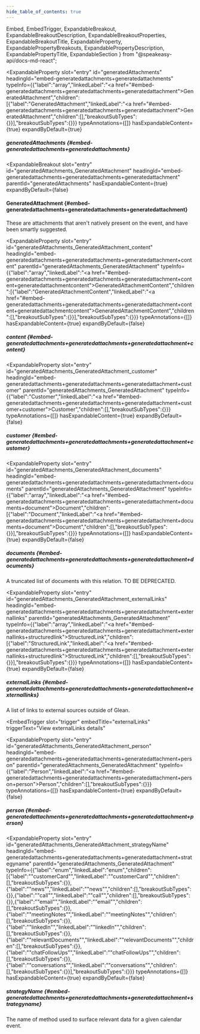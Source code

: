 ```yaml
---
hide_table_of_contents: true
---
```

  Embed,
  EmbedTrigger,
  ExpandableBreakout,
  ExpandableBreakoutDescription,
  ExpandableBreakoutProperties,
  ExpandableBreakoutTitle,
  ExpandableProperty,
  ExpandablePropertyBreakouts,
  ExpandablePropertyDescription,
  ExpandablePropertyTitle,
  ExpandableSection
} from "@speakeasy-api/docs-md-react";

<ExpandableSection>

<ExpandableProperty
  slot="entry"
  id="generatedAttachments"
  headingId="embed-generatedattachments+generatedattachments"
  typeInfo={{"label":"array","linkedLabel":"<a href=\"#embed-generatedattachments+generatedattachments+generatedattachment\">GeneratedAttachment</a>","children":[{"label":"GeneratedAttachment","linkedLabel":"<a href=\"#embed-generatedattachments+generatedattachments+generatedattachment\">GeneratedAttachment</a>","children":[],"breakoutSubTypes":{}}],"breakoutSubTypes":{}}}
  typeAnnotations={[]}
  hasExpandableContent={true}
  expandByDefault={true}
>

<ExpandablePropertyTitle slot="title">

##### generatedAttachments \{#embed-generatedattachments+generatedattachments\}

</ExpandablePropertyTitle>

<ExpandablePropertyBreakouts slot="breakouts">

<ExpandableBreakout
  slot="entry"
  id="generatedAttachments_GeneratedAttachment"
  headingId="embed-generatedattachments+generatedattachments+generatedattachment"
  parentId="generatedAttachments"
  hasExpandableContent={true}
  expandByDefault={false}
>

<ExpandableBreakoutTitle slot="title">

#### GeneratedAttachment \{#embed-generatedattachments+generatedattachments+generatedattachment\}

</ExpandableBreakoutTitle>

<ExpandableBreakoutDescription slot="description">

These are attachments that aren't natively present on the event, and have been smartly suggested.

</ExpandableBreakoutDescription>

<ExpandableBreakoutProperties slot="properties">

<ExpandableProperty
  slot="entry"
  id="generatedAttachments_GeneratedAttachment_content"
  headingId="embed-generatedattachments+generatedattachments+generatedattachment+content"
  parentId="generatedAttachments_GeneratedAttachment"
  typeInfo={{"label":"array","linkedLabel":"<a href=\"#embed-generatedattachments+generatedattachments+generatedattachment+content+generatedattachmentcontent\">GeneratedAttachmentContent</a>","children":[{"label":"GeneratedAttachmentContent","linkedLabel":"<a href=\"#embed-generatedattachments+generatedattachments+generatedattachment+content+generatedattachmentcontent\">GeneratedAttachmentContent</a>","children":[],"breakoutSubTypes":{}}],"breakoutSubTypes":{}}}
  typeAnnotations={[]}
  hasExpandableContent={true}
  expandByDefault={false}
>

<ExpandablePropertyTitle slot="title">

##### content \{#embed-generatedattachments+generatedattachments+generatedattachment+content\}

</ExpandablePropertyTitle>

<Embed slot="embed">

<EmbedTrigger slot="trigger" embedTitle="content" triggerText="View content details">

<Embedcontent />

</EmbedTrigger>

</Embed>

</ExpandableProperty>

<ExpandableProperty
  slot="entry"
  id="generatedAttachments_GeneratedAttachment_customer"
  headingId="embed-generatedattachments+generatedattachments+generatedattachment+customer"
  parentId="generatedAttachments_GeneratedAttachment"
  typeInfo={{"label":"Customer","linkedLabel":"<a href=\"#embed-generatedattachments+generatedattachments+generatedattachment+customer+customer\">Customer</a>","children":[],"breakoutSubTypes":{}}}
  typeAnnotations={[]}
  hasExpandableContent={true}
  expandByDefault={false}
>

<ExpandablePropertyTitle slot="title">

##### customer \{#embed-generatedattachments+generatedattachments+generatedattachment+customer\}

</ExpandablePropertyTitle>

<Embed slot="embed">

<EmbedTrigger slot="trigger" embedTitle="customer" triggerText="View customer details">

<Embedcustomer />

</EmbedTrigger>

</Embed>

</ExpandableProperty>

<ExpandableProperty
  slot="entry"
  id="generatedAttachments_GeneratedAttachment_documents"
  headingId="embed-generatedattachments+generatedattachments+generatedattachment+documents"
  parentId="generatedAttachments_GeneratedAttachment"
  typeInfo={{"label":"array","linkedLabel":"<a href=\"#embed-generatedattachments+generatedattachments+generatedattachment+documents+document\">Document</a>","children":[{"label":"Document","linkedLabel":"<a href=\"#embed-generatedattachments+generatedattachments+generatedattachment+documents+document\">Document</a>","children":[],"breakoutSubTypes":{}}],"breakoutSubTypes":{}}}
  typeAnnotations={[]}
  hasExpandableContent={true}
  expandByDefault={false}
>

<ExpandablePropertyTitle slot="title">

##### documents \{#embed-generatedattachments+generatedattachments+generatedattachment+documents\}

</ExpandablePropertyTitle>

<ExpandablePropertyDescription slot="description">

A truncated list of documents with this relation. TO BE DEPRECATED.

</ExpandablePropertyDescription>

<Embed slot="embed">

<EmbedTrigger slot="trigger" embedTitle="documents" triggerText="View documents details">

<Embeddocuments />

</EmbedTrigger>

</Embed>

</ExpandableProperty>

<ExpandableProperty
  slot="entry"
  id="generatedAttachments_GeneratedAttachment_externalLinks"
  headingId="embed-generatedattachments+generatedattachments+generatedattachment+externallinks"
  parentId="generatedAttachments_GeneratedAttachment"
  typeInfo={{"label":"array","linkedLabel":"<a href=\"#embed-generatedattachments+generatedattachments+generatedattachment+externallinks+structuredlink\">StructuredLink</a>","children":[{"label":"StructuredLink","linkedLabel":"<a href=\"#embed-generatedattachments+generatedattachments+generatedattachment+externallinks+structuredlink\">StructuredLink</a>","children":[],"breakoutSubTypes":{}}],"breakoutSubTypes":{}}}
  typeAnnotations={[]}
  hasExpandableContent={true}
  expandByDefault={false}
>

<ExpandablePropertyTitle slot="title">

##### externalLinks \{#embed-generatedattachments+generatedattachments+generatedattachment+externallinks\}

</ExpandablePropertyTitle>

<ExpandablePropertyDescription slot="description">

A list of links to external sources outside of Glean.

</ExpandablePropertyDescription>

<Embed slot="embed">

<EmbedTrigger
  slot="trigger"
  embedTitle="externalLinks"
  triggerText="View externalLinks details"
>

<Embedexternallinks />

</EmbedTrigger>

</Embed>

</ExpandableProperty>

<ExpandableProperty
  slot="entry"
  id="generatedAttachments_GeneratedAttachment_person"
  headingId="embed-generatedattachments+generatedattachments+generatedattachment+person"
  parentId="generatedAttachments_GeneratedAttachment"
  typeInfo={{"label":"Person","linkedLabel":"<a href=\"#embed-generatedattachments+generatedattachments+generatedattachment+person+person\">Person</a>","children":[],"breakoutSubTypes":{}}}
  typeAnnotations={[]}
  hasExpandableContent={true}
  expandByDefault={false}
>

<ExpandablePropertyTitle slot="title">

##### person \{#embed-generatedattachments+generatedattachments+generatedattachment+person\}

</ExpandablePropertyTitle>

<Embed slot="embed">

<EmbedTrigger slot="trigger" embedTitle="person" triggerText="View person details">

<Embedperson />

</EmbedTrigger>

</Embed>

</ExpandableProperty>

<ExpandableProperty
  slot="entry"
  id="generatedAttachments_GeneratedAttachment_strategyName"
  headingId="embed-generatedattachments+generatedattachments+generatedattachment+strategyname"
  parentId="generatedAttachments_GeneratedAttachment"
  typeInfo={{"label":"enum","linkedLabel":"enum","children":[{"label":"\"customerCard\"","linkedLabel":"\"customerCard\"","children":[],"breakoutSubTypes":{}},{"label":"\"news\"","linkedLabel":"\"news\"","children":[],"breakoutSubTypes":{}},{"label":"\"call\"","linkedLabel":"\"call\"","children":[],"breakoutSubTypes":{}},{"label":"\"email\"","linkedLabel":"\"email\"","children":[],"breakoutSubTypes":{}},{"label":"\"meetingNotes\"","linkedLabel":"\"meetingNotes\"","children":[],"breakoutSubTypes":{}},{"label":"\"linkedIn\"","linkedLabel":"\"linkedIn\"","children":[],"breakoutSubTypes":{}},{"label":"\"relevantDocuments\"","linkedLabel":"\"relevantDocuments\"","children":[],"breakoutSubTypes":{}},{"label":"\"chatFollowUps\"","linkedLabel":"\"chatFollowUps\"","children":[],"breakoutSubTypes":{}},{"label":"\"conversations\"","linkedLabel":"\"conversations\"","children":[],"breakoutSubTypes":{}}],"breakoutSubTypes":{}}}
  typeAnnotations={[]}
  hasExpandableContent={true}
  expandByDefault={false}
>

<ExpandablePropertyTitle slot="title">

##### strategyName \{#embed-generatedattachments+generatedattachments+generatedattachment+strategyname\}

</ExpandablePropertyTitle>

<ExpandablePropertyDescription slot="description">

The name of method used to surface relevant data for a given calendar event.

</ExpandablePropertyDescription>

</ExpandableProperty>

</ExpandableBreakoutProperties>

</ExpandableBreakout>

</ExpandablePropertyBreakouts>

</ExpandableProperty>

</ExpandableSection>